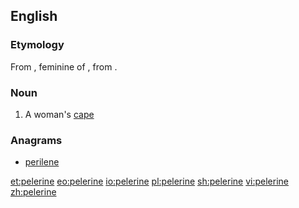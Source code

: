 ==English==

=== Etymology ===
From {{etyl|fr|en}} {{term|pèlerine|||lang=non}}, feminine of {{term|pèlerin||pilgrim|lang=non}}, from {{etyl|LL.|en}} {{term|pelegrīnus|||lang=la}}.

===Noun===
{{en-noun|pelerines}}

# A woman's [[cape]]

===Anagrams===
* [[perilene#English|perilene]]

[[et:pelerine]]
[[eo:pelerine]]
[[io:pelerine]]
[[pl:pelerine]]
[[sh:pelerine]]
[[vi:pelerine]]
[[zh:pelerine]]